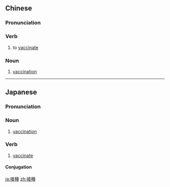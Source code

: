 {{also|接种}}
==Chinese==
{{zh-forms|s=接种}}
{{wikipedia|lang=zh}}

===Pronunciation===
{{zh-pron
|m=jiēzhòng
|c=zip3 zung3
|mn=chiap-chèng
|cat=v,n
}}

===Verb===
{{zh-verb}}

# to [[vaccinate]]
#: {{zh-x|接種{zhòng} 疫苗|vaccination}}

===Noun===
{{zh-noun}}

# [[vaccination]]

----

==Japanese==
{{ja-kanjitab|せつ|k1=せっ|しゅ|yomi=on}}

===Pronunciation===
{{ja-pron|せっしゅ|y=on}}

===Noun===
{{ja-noun|せっしゅ}}

# [[vaccination]]

===Verb===
{{ja-verb-suru|tr=trans|せっしゅ}}

# [[vaccinate]]

====Conjugation====
{{ja-suru|せっしゅ}}

[[ja:接種]]
[[zh:接種]]